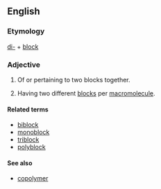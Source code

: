 ==English==

===Etymology===

[[di-]] + [[block]]

===Adjective===
{{en-adj|-}}

# Of or pertaining to two blocks together.
# {{chemistry|of a [[polymer]]}} Having two different [[block]]s per [[macromolecule]].

====Related terms====
* [[biblock]]
* [[monoblock]]
* [[triblock]]
* [[polyblock]]

====See also====
* [[copolymer]]